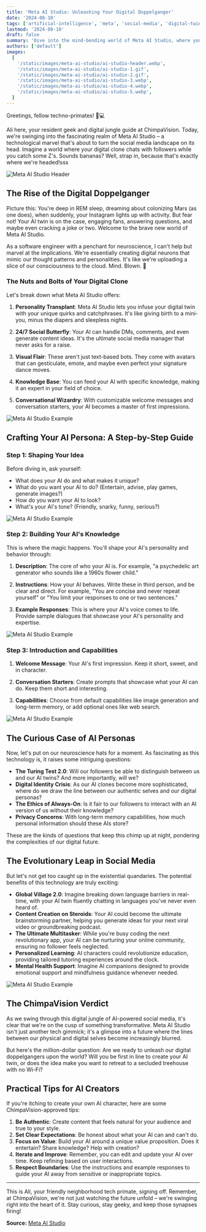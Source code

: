 ```yaml
---
title: 'Meta AI Studio: Unleashing Your Digital Doppelganger'
date: '2024-08-10'
tags: ['artificial-intelligence', 'meta', 'social-media', 'digital-twin', 'ai-studio']
lastmod: '2024-08-10'
draft: false
summary: 'Dive into the mind-bending world of Meta AI Studio, where your digital clone awaits. Join ChimpaVision as we unravel the implications of AI-powered social media personas and their potential to reshape our online interactions.'
authors: ['default']
images:
  [
    '/static/images/meta-ai-studio/ai-studio-header.webp',
    '/static/images/meta-ai-studio/ai-studio-1.gif',
    '/static/images/meta-ai-studio/ai-studio-2.gif',
    '/static/images/meta-ai-studio/ai-studio-3.webp',
    '/static/images/meta-ai-studio/ai-studio-4.webp',
    '/static/images/meta-ai-studio/ai-studio-5.webp',
  ]
---
```


Greetings, fellow techno-primates! 🐒💻

Ali here, your resident geek and digital jungle guide at ChimpaVision. Today, we're swinging into the fascinating realm of Meta AI Studio – a technological marvel that's about to turn the social media landscape on its head. Imagine a world where your digital clone chats with followers while you catch some Z's. Sounds bananas? Well, strap in, because that's exactly where we're headed!sss

<Image
  alt="Meta AI Studio Header"
  src="/static/images/meta-ai-studio/ai-studio-header.webp"
  className="h-full w-full rounded-md"
  width={500}
  height={500}
/>

## The Rise of the Digital Doppelganger

Picture this: You're deep in REM sleep, dreaming about colonizing Mars (as one does), when suddenly, your Instagram lights up with activity. But fear not! Your AI twin is on the case, engaging fans, answering questions, and maybe even cracking a joke or two. Welcome to the brave new world of Meta AI Studio.

As a software engineer with a penchant for neuroscience, I can't help but marvel at the implications. We're essentially creating digital neurons that mimic our thought patterns and personalities. It's like we're uploading a slice of our consciousness to the cloud. Mind. Blown. 🤯

### The Nuts and Bolts of Your Digital Clone

Let's break down what Meta AI Studio offers:

1. **Personality Transplant**: Meta AI Studio lets you infuse your digital twin with your unique quirks and catchphrases. It's like giving birth to a mini-you, minus the diapers and sleepless nights.

2. **24/7 Social Butterfly**: Your AI can handle DMs, comments, and even generate content ideas. It's the ultimate social media manager that never asks for a raise.

3. **Visual Flair**: These aren't just text-based bots. They come with avatars that can gesticulate, emote, and maybe even perfect your signature dance moves.

4. **Knowledge Base**: You can feed your AI with specific knowledge, making it an expert in your field of choice.

5. **Conversational Wizardry**: With customizable welcome messages and conversation starters, your AI becomes a master of first impressions.

<Image
  alt="Meta AI Studio Example"
  src="/static/images/meta-ai-studio/ai-studio-1.gif"
  className="h-full w-full rounded-md"
  width={500}
  height={500}
/>

## Crafting Your AI Persona: A Step-by-Step Guide

### Step 1: Shaping Your Idea

Before diving in, ask yourself:

- What does your AI do and what makes it unique?
- What do you want your AI to do? (Entertain, advise, play games, generate images?)
- How do you want your AI to look?
- What's your AI's tone? (Friendly, snarky, funny, serious?)

<Image
  alt="Meta AI Studio Example"
  src="/static/images/meta-ai-studio/ai-studio-3.webp"
  className="h-full w-full rounded-md"
  width={500}
  height={500}
/>

### Step 2: Building Your AI's Knowledge

This is where the magic happens. You'll shape your AI's personality and behavior through:

1. **Description**: The core of who your AI is. For example, "a psychedelic art generator who sounds like a 1960s flower child."

2. **Instructions**: How your AI behaves. Write these in third person, and be clear and direct. For example, "You are concise and never repeat yourself" or "You limit your responses to one or two sentences."

3. **Example Responses**: This is where your AI's voice comes to life. Provide sample dialogues that showcase your AI's personality and expertise.

<Image
  alt="Meta AI Studio Example"
  src="/static/images/meta-ai-studio/ai-studio-5.webp"
  className="h-full w-full rounded-md"
  width={500}
  height={500}
/>

### Step 3: Introduction and Capabilities

1. **Welcome Message**: Your AI's first impression. Keep it short, sweet, and in character.

2. **Conversation Starters**: Create prompts that showcase what your AI can do. Keep them short and interesting.

3. **Capabilities**: Choose from default capabilities like image generation and long-term memory, or add optional ones like web search.

<Image
  alt="Meta AI Studio Example"
  src="/static/images/meta-ai-studio/ai-studio-4.webp"
  className="h-full w-full rounded-md"
  width={500}
  height={500}
/>

## The Curious Case of AI Personas

Now, let's put on our neuroscience hats for a moment. As fascinating as this technology is, it raises some intriguing questions:

- **The Turing Test 2.0**: Will our followers be able to distinguish between us and our AI twins? And more importantly, will we?
- **Digital Identity Crisis**: As our AI clones become more sophisticated, where do we draw the line between our authentic selves and our digital personas?
- **The Ethics of Always-On**: Is it fair to our followers to interact with an AI version of us without their knowledge?
- **Privacy Concerns**: With long-term memory capabilities, how much personal information should these AIs store?

These are the kinds of questions that keep this chimp up at night, pondering the complexities of our digital future.

## The Evolutionary Leap in Social Media

But let's not get too caught up in the existential quandaries. The potential benefits of this technology are truly exciting:

- **Global Village 2.0**: Imagine breaking down language barriers in real-time, with your AI twin fluently chatting in languages you've never even heard of.
- **Content Creation on Steroids**: Your AI could become the ultimate brainstorming partner, helping you generate ideas for your next viral video or groundbreaking podcast.
- **The Ultimate Multitasker**: While you're busy coding the next revolutionary app, your AI can be nurturing your online community, ensuring no follower feels neglected.
- **Personalized Learning**: AI characters could revolutionize education, providing tailored tutoring experiences around the clock.
- **Mental Health Support**: Imagine AI companions designed to provide emotional support and mindfulness guidance whenever needed.

<Image
  alt="Meta AI Studio Example"
  src="/static/images/meta-ai-studio/ai-studio-2.gif"
  className="h-full w-full rounded-md"
  width={500}
  height={500}
/>

## The ChimpaVision Verdict

As we swing through this digital jungle of AI-powered social media, it's clear that we're on the cusp of something transformative. Meta AI Studio isn't just another tech gimmick; it's a glimpse into a future where the lines between our physical and digital selves become increasingly blurred.

But here's the million-dollar question: Are we ready to unleash our digital doppelgangers upon the world? Will you be first in line to create your AI twin, or does the idea make you want to retreat to a secluded treehouse with no Wi-Fi?

## Practical Tips for AI Creators

If you're itching to create your own AI character, here are some ChimpaVision-approved tips:

1. **Be Authentic**: Create content that feels natural for your audience and true to your style.
2. **Set Clear Expectations**: Be honest about what your AI can and can't do.
3. **Focus on Value**: Build your AI around a unique value proposition. Does it entertain? Share knowledge? Help with creation?
4. **Iterate and Improve**: Remember, you can edit and update your AI over time. Keep refining based on user interactions.
5. **Respect Boundaries**: Use the instructions and example responses to guide your AI away from sensitive or inappropriate topics.

---

This is Ali, your friendly neighborhood tech primate, signing off. Remember, at ChimpaVision, we're not just watching the future unfold – we're swinging right into the heart of it. Stay curious, stay geeky, and keep those synapses firing!

**Source:** [Meta AI Studio](https://ai.meta.com/ai-studio/)
